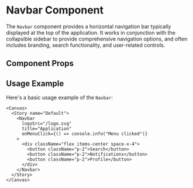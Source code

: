 

<Meta of={Navbar} />

# Navbar Component

The `Navbar` component provides a horizontal navigation bar typically displayed at the top of the application. It works in conjunction with the collapsible sidebar to provide comprehensive navigation options, and often includes branding, search functionality, and user-related controls.

## Component Props

<Canvas of={Navbar} />

<Controls />

## Usage Example

Here's a basic usage example of the `Navbar`:

```tsx
<Canvas>
  <Story name="Default">
    <Navbar
      logoSrc="/logo.svg"
      title="Application"
      onMenuClick={() => console.info("Menu clicked")}
    >
      <div className="flex items-center space-x-4">
        <button className="p-2">Search</button>
        <button className="p-2">Notifications</button>
        <button className="p-2">Profile</button>
      </div>
    </Navbar>
  </Story>
</Canvas>
``` 